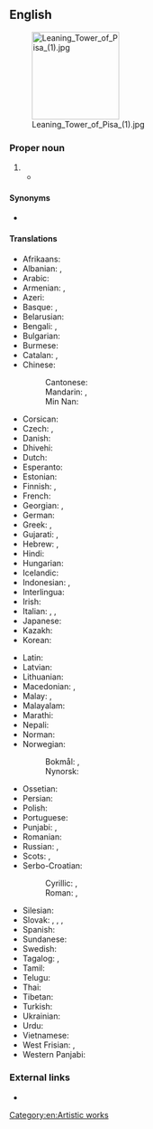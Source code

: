 ==English==
[[File:Leaning Tower of Pisa (1).jpg|155px|right]]

===Proper noun===
{{en-proper noun|head=the [[leaning|Leaning]] [[tower|Tower]] [[of]] [[Pisa]]}}

# {{l|en|A famous [[bell tower]] in the Italian town of [[Pisa]], known for its irregular lean.}}
#* {{quote-journal
|date=May 20, 2012
|author=Nathan Rabin
|title=TV: Review: THE SIMPSONS (CLASSIC): “Marge Gets A Job” (season 4, episode 7; originally aired 11/05/1992)
|work=The Onion AV Club
|url=http://www.avclub.com/articles/marge-gets-a-job,73723/
|page=
|passage=“Marge Gets A Job” opens with the foundation of the Simpson house tilting perilously to one side, making the family homestead look like the suburban equivalent of the '''Leaning Tower Of Pisa'''.}}

====Synonyms====
* {{l|en|Tower of Pisa}}

====Translations====
{{trans-top|the leaning bell tower in the Italian town of Pisa}}
* Afrikaans: {{t|af|Skewe Toring van Pisa}}
* Albanian: {{t|sq|Kulla e pjerrët e Pizës|f}}, {{t|sq|Kulla e Pizës|f}}
* Arabic: {{t|ar|بُرْج بِيزَا اَلْمَائِل|m}}
* Armenian: {{t|hy|Պիզայի աշտարակ|sc=Armn}}, {{t|hy|Պիզայի թեք աշտարակ|sc=Armn}}
* Azeri: {{t|az|Piza qülləsi}}
* Basque: {{t|eu|Pisako dorre okertua}}, {{t|eu|Pisako dorrea}}
* Belarusian: {{t|be|Пізанская вежа|f|sc=Cyrl}}
* Bengali: {{t|bn|পিসার হেলানো মিনার|sc=Beng}}, {{t|bn|পিসা টাওয়ার|sc=Beng}}
* Bulgarian: {{t|bg|Наклонена кула в Пиза|f|sc=Cyrl}}
* Burmese: {{t|my|ပီဆာမျှော်စင်|sc=Mymr}}
* Catalan: {{t|ca|Torre de Pisa|f}}, {{t|ca|Torre inclinada de Pisa|f}}
* Chinese:
*: Cantonese: {{t|yue|比薩斜塔|tr=bei2 saat3 ce4 taap3|sc=Hani}}
*: Mandarin: {{t+|cmn|比薩斜塔|sc=Hani}}, {{t|cmn|比萨斜塔|tr=Bǐsà Xiétǎ|sc=Hani}}
*: Min Nan: {{t|nan|Pisa Siâ Thah}}
* Corsican: {{t|co|Campanili tortu di Pisa|m}}
* Czech: {{t|cs|šikmá věž v Pise|f}}, {{t|cs|šikmá věž|f}}
* Danish: {{t|da|Det skæve tårn i Pisa|n}}
* Dhivehi: {{t|dv|ޕީސާގެ ޓަވަރު|sc=Thaa}}
* Dutch: {{t|nl|Toren van Pisa|m}}
* Esperanto: {{t|eo|oblikva turo de Pizo}}
* Estonian: {{t|et|Pisa torn}}
* Finnish: {{t|fi|Pisan kalteva torni}}, {{t|fi|Pisan torni}}
* French: {{t|fr|tour penchée de Pise|f}}
* Georgian: {{t|ka|პიზის დახრილი კოშკი|sc=Geor}}, {{t|ka|პიზის კოშკი|sc=Geor}}
* German: {{t|de|Schiefer Turm von Pisa|m}}
* Greek: {{t|el|Κεκλιμένος Πύργος της Πίζας|m}}, {{t|el|Πύργος της Πίζας|m}}
* Gujarati: {{t|gu|પીઝાનો ઢળતો મિનારો|m|sc=Gujr}}, {{t|gu|પીઝાનો મિનારો|m|sc=Gujr}}
* Hebrew: {{t|he|מִגְדָּל נָטוּי שֶׁל פִּיזָה|m|tr=migdál natúy shel Píza}}, {{t|he|מִגְדָּל פִּיזָה|m|tr=migdál Píza}}
* Hindi: {{t|hi|पीसा की मीनार|m|sc=Deva}}
* Hungarian: {{t|hu|pisai ferde torony}}
* Icelandic: {{t|is|Skakki turninn í Písa|m}}
* Indonesian: {{t|id|Menara Miring Pisa}}, {{t|id|Menara Pisa}}
* Interlingua: {{t|ia|Turre Oblique}}
* Irish: {{t|ga|Túr Claonta Pisa|m}}
* Italian: {{t|it|torre pendente di Pisa|f}}, {{t|it|torre di Pisa|f}}, {{qualifier|informal}} {{t|it|torre pendente|f}}
* Japanese: {{t|ja|ピサの斜塔|tr=ピサのしゃとう, Pisa no shatō|sc=Jpan}}
* Kazakh: {{t|kk|Пиза мұнарасы|sc=Cyrl}}
* Korean: {{t|ko|피사의 사탑|sc=Kore}}
{{trans-mid}}
* Latin: {{t|la|turris inclīnāta|f}}
* Latvian: {{t|lv|Pizas tornis|m}}
* Lithuanian: {{t|lt|Pizos bokštas|m}}
* Macedonian: {{t|mk|Кривата кула во Пиза|f|sc=Cyrl}}, {{t|mk|Кулата во Пиза|f|sc=Cyrl}}
* Malay: {{t|ms|Menara Pisa}}, {{t|ms|Menara Condong Pisa}}
* Malayalam: {{t|ml|പിസയിലെ ചരിഞ്ഞ ഗോപുരം|sc=Mlym}}
* Marathi: {{t|mr|पिसाचा कलता मनोरा|m|sc=Deva}}
* Nepali: {{t|ne|पिसाको लेनिङ टावर|sc=Deva}}
* Norman: {{t|nrf|Tou d'Pîse|f}}
* Norwegian:
*: Bokmål: {{t|nb|Det skjeve tårn i Pisa|n}}, {{t|nb|Det skjeve tårnet i Pisa|n}}
*: Nynorsk: {{t|nn|Det skeive tårnet i Pisa|n}}
* Ossetian: {{t|os|Пизӕйы мӕсыг}}
* Persian: {{t|fa|برج کج پیزا|sc=fa-Arab}}
* Polish: {{t|pl|Krzywa Wieża w Pizie|f}}
* Portuguese: {{t|pt|Torre de Pisa|f}}
* Punjabi: {{t|pa|ਪੀਸਾ ਦੀ ਝੁਕੀ ਹੋਈ ਮੀਨਾਰ|m|sc=Guru}}, {{t|pa|ਪੀਸਾ ਦੀ ਮੀਨਾਰ|m|sc=Guru}}
* Romanian: {{t|ro|Turnul înclinat din Pisa|n}}
* Russian: {{t|ru|Пиза́нская ба́шня|f}}, {{t|ru|Па́дающая ба́шня|f}}
* Scots: {{t|sco|Leanin Touer o Pisa}}, {{t|sco|Touer o Pisa}}
* Serbo-Croatian:
*: Cyrillic: {{t|sh|Ко̑сӣ то́рањ у Писи|m|sc=Cyrl}}, {{t|sh|Кри̑вӣ то́рањ у Писи|m|sc=Cyrl}}
*: Roman: {{t|sh|Kȏsī tóranj u Pisi|m}}, {{t|sh|Krȋvī tóranj u Pisi|m}}
* Silesian: {{t|szl|Ekńynto Wjeża we Piśe|f}}
* Slovak: {{t|sk|šikmá veža v Pise|f}}, {{t|sk|veža v Pise|f}}, {{t|sk|pisanská veža|f}}, {{t|sk|piská veža|f}}
* Spanish: {{t|es|Torre inclinada de Pisa|f}}
* Sundanese: {{t|su|Munara Pisa}}
* Swedish: {{t|sv|lutande tornet i Pisa|n}}
* Tagalog: {{t|tl|Nakahilig na Tore ng Pisa}}, {{t|tl|Tore ng Pisa}}
* Tamil: {{t|ta|பீசாவின் சாய்ந்த கோபுரம்|sc=Taml}}
* Telugu: {{t|te|పీసా టవర్|sc=Telu}}
* Thai: {{t|th|หอเอนเมืองปิซา|sc=Thai}}
* Tibetan: {{t|bo|པེའུ་ས་མཚོད་རྟེན་གསེག་མ།|sc=Tibt}}
* Turkish: {{t|tr|Pisa Kulesi}}
* Ukrainian: {{t|uk|Піза́нська ве́жа|f|sc=Cyrl}}
* Urdu: {{t|ur|پیسا ٹاور|sc=ur-Arab}}
* Vietnamese: {{t|vi|Tháp nghiêng Pisa}}
* West Frisian: {{t|fy|Toer fan Pisa}}, {{t|fy|skeve Toer fan Pisa}}
* Western Panjabi: {{t|pnb|پیسا ٹاور}}
{{trans-bottom}}

===External links===
* {{pedia}}

[[Category:en:Artistic works]]